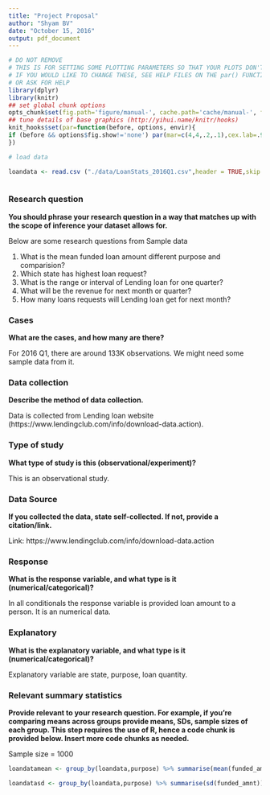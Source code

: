 ```yaml
---
title: "Project Proposal"
author: "Shyam BV"
date: "October 15, 2016"
output: pdf_document
---
```


```r
# DO NOT REMOVE
# THIS IS FOR SETTING SOME PLOTTING PARAMETERS SO THAT YOUR PLOTS DON'T TAKE UP TOO MUCH SPACE
# IF YOU WOULD LIKE TO CHANGE THESE, SEE HELP FILES ON THE par() FUNCTION
# OR ASK FOR HELP
library(dplyr)
library(knitr)
## set global chunk options
opts_chunk$set(fig.path='figure/manual-', cache.path='cache/manual-', fig.align='center', fig.show='hold', par=TRUE)
## tune details of base graphics (http://yihui.name/knitr/hooks)
knit_hooks$set(par=function(before, options, envir){
if (before && options$fig.show!='none') par(mar=c(4,4,.2,.1),cex.lab=.95,cex.axis=.9,mgp=c(2,.7,0),tcl=-.3)
})
```

```r
# load data

loandata <- read.csv ("./data/LoanStats_2016Q1.csv",header = TRUE,skip = 1, sep = ",",stringsAsFactors = FALSE,skipNul = TRUE) %>% sample_n(1000)



```


### Research question 

**You should phrase your research question in a way that matches up with the scope of inference your dataset allows for.**

Below are some research questions from Sample data

1. What is the mean funded loan amount different purpose and comparision?
2. Which state has highest loan request? 
3. What is the range or interval of Lending loan for one quarter?
4. What will be the revenue for next month or quarter?
5. How many loans requests will Lending loan get for next month?


### Cases 

**What are the cases, and how many are there?**

For 2016 Q1, there are around 133K observations. We might need some sample data from it.


### Data collection 

**Describe the method of data collection.**

Data is collected from Lending loan website (https://www.lendingclub.com/info/download-data.action).


### Type of study 

**What type of study is this (observational/experiment)?**

This is an observational study.


### Data Source 

**If you collected the data, state self-collected. If not, provide a citation/link.**

Link: https://www.lendingclub.com/info/download-data.action


### Response 

**What is the response variable, and what type is it (numerical/categorical)?**

In all conditionals the response variable is provided loan amount to a person. It is an numerical data.


### Explanatory 

**What is the explanatory variable, and what type is it (numerical/categorical)?**

Explanatory variable are state, purpose, loan quantity. 


### Relevant summary statistics 

**Provide relevant to your research question. For example, if you’re comparing means across groups provide means, SDs, sample sizes of each group. This step requires the use of R, hence a code chunk is provided below. Insert more code chunks as needed.**

Sample size = 1000

```r
loandatamean <- group_by(loandata,purpose) %>% summarise(mean(funded_amnt))

loandatasd <- group_by(loandata,purpose) %>% summarise(sd(funded_amnt))

```
